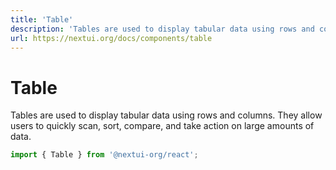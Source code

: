 ```yaml
---
title: 'Table'
description: 'Tables are used to display tabular data using rows and columns. hey allow users to quickly scan, sort, compare, and take action on large amounts of data.'
url: https://nextui.org/docs/components/table
---
```


# Table

Tables are used to display tabular data using rows and columns. They allow users to quickly scan, sort, compare, and take action on large amounts of data.

```jsx
import { Table } from '@nextui-org/react';
```

<CarbonAd />

<Spacer y={2} />

<Playground
  title="Static"
  desc="Table with static data"
  files={tableContent.staticTable}
/>

<Playground
  title="Dynamic"
  desc="Table with dynamic data"
  files={tableContent.dynamicTable}
/>

<Playground
  title="Custom cells"
  desc="Table with custom cells"
  files={tableContent.customCellsTable}
/>

<Playground
  title="Single selection"
  desc="Table with single selection"
  highlightedLines="10"
  files={tableContent.singleSelectionTable}
/>

<Playground
  title="Multiple selection"
  desc="Table with multiple selection"
  highlightedLines="10"
  files={tableContent.multipleSelectionTable}
/>

<Playground
  title="Colors"
  overflow="auto"
  desc="Table with dynamic colors"
  highlightedLines="55"
  files={tableContent.colorsTable}
/>

<Playground
  title="Bordered"
  highlightedLines="5-6"
  desc="Table bordered"
  files={tableContent.borderedTable}
/>

<Playground
  title="Lined"
  desc="Table lined"
  highlightedLines="5-7"
  files={tableContent.linedTable}
/>

<Playground
  title="Sticked"
  desc="Table sticked"
  highlightedLines="5"
  files={tableContent.stickedTable}
/>

<Playground
  title="Compact"
  desc="Table compact"
  highlightedLines="5"
  files={tableContent.compactTable}
/>

<Playground
  title="Pagination"
  desc="Table pagination"
  highlightedLines="42-48"
  files={tableContent.paginationTable}
/>

<Playground
  title="Infinty Pagination"
  desc="Table infinity pagination"
  highlightedLines="37-39"
  files={tableContent.infinityPaginationTable}
/>

<Playground
  title="Sortable"
  desc="Table sortable"
  highlightedLines="37-38"
  files={tableContent.sortableTable}
/>
